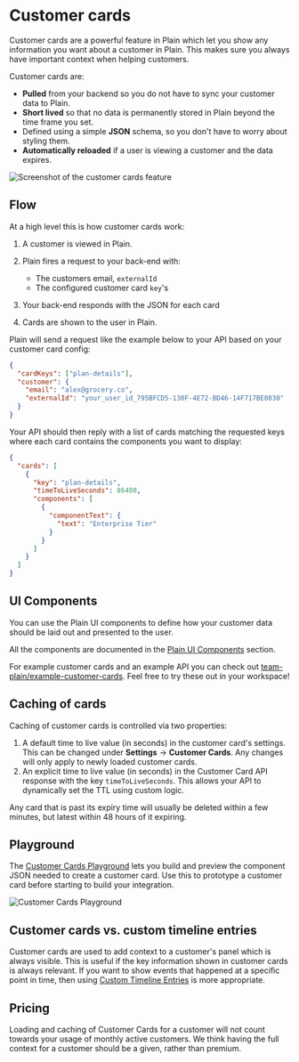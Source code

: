 
# Customer cards

Customer cards are a powerful feature in Plain which let you show any information you want about a customer in Plain. This makes sure you always have important context when helping customers.

Customer cards are:

- **Pulled** from your backend so you do not have to sync your customer data to Plain.
- **Short lived** so that no data is permanently stored in Plain beyond the time frame you set.
- Defined using a simple **JSON** schema, so you don't have to worry about styling them.
- **Automatically reloaded** if a user is viewing a customer and the data expires.

![Screenshot of the customer cards feature](/images/customer-cards-setup/customer-cards-headline.png)

## Flow

At a high level this is how customer cards work:

1. A customer is viewed in Plain.
2. Plain fires a request to your back-end with:

   - The customers email, `externalId`
   - The configured customer card `key`'s

3. Your back-end responds with the JSON for each card
4. Cards are shown to the user in Plain.

Plain will send a request like the example below to your API based on your customer card config:

```json
{
  "cardKeys": ["plan-details"],
  "customer": {
    "email": "alex@grocery.co",
    "externalId": "your_user_id_795BFCD5-130F-4E72-BD46-14F717BE0830"
  }
}
```

Your API should then reply with a list of cards matching the requested keys where each card contains the components you want to display:

```json
{
  "cards": [
    {
      "key": "plan-details",
      "timeToLiveSeconds": 86400,
      "components": [
        {
          "componentText": {
            "text": "Enterprise Tier"
          }
        }
      ]
    }
  ]
}
```

## UI Components

You can use the Plain UI components to define how your customer data should be laid out and presented to the user.

All the components are documented in the [Plain UI Components](/ui-components/) section.

For example customer cards and an example API you can check out [team-plain/example-customer-cards](https://github.com/team-plain/example-customer-cards). Feel free to try these out in your workspace!

## Caching of cards

Caching of customer cards is controlled via two properties:

1. A default time to live value (in seconds) in the customer card's settings. This can be changed under **Settings** → **Customer Cards**. Any changes will only apply to newly loaded customer cards.
2. An explicit time to live value (in seconds) in the Customer Card API response with the key `timeToLiveSeconds`. This allows your API to dynamically set the TTL using custom logic.

Any card that is past its expiry time will usually be deleted within a few minutes, but latest within 48 hours of it expiring.

## Playground

The [Customer Cards Playground](https://app.plain.com/developer/customer-cards-playground/) lets you build and preview the component JSON needed to create a customer card. Use this to prototype a customer card before starting to build your integration.

![Customer Cards Playground](/images/customer-cards-setup/customer-cards-playground.png)

## Customer cards vs. custom timeline entries

Customer cards are used to add context to a customer's panel which is always visible. This is useful if the key information shown in customer cards is always relevant. If you want to show events that happened at a specific point in time, then using [Custom Timeline Entries](/custom-timeline-entries-setup/) is more appropriate.

## Pricing

Loading and caching of Customer Cards for a customer will not count towards your usage of monthly active customers. We think having the full context for a customer should be a given, rather than premium.
